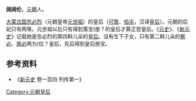 '''阔阔伦'''，[[元朝|元朝]]人。

[[大蒙古国|大蒙古国]][[忽必烈|忽必烈]]（元朝皇帝[[元世祖|元世祖]]）的皇后（[[可敦|可敦]]、[[哈屯|哈屯]]，汉译[[皇后|皇后]]）。元朝的后妃只有两等。元世祖以后只有得到策宝(册？的皇后才算正宫皇后。《[[元史|元史]]》、《[[新元史|新元史]]》记载她是忽必烈的第四斡儿朵的[[皇后|皇后]]。没有生下子女，只有第二斡儿朵的[[察必|察必]]、[[南必|南必]]两为(位？皇后，先后得到皇后册宝。

== 参考资料 ==

*《[[新元史|新元史]] 卷一百四 列传第一》

{{元朝皇后}}
{{蒙古族人物小作品}}

[[Category:元朝皇后|Category:元朝皇后]]